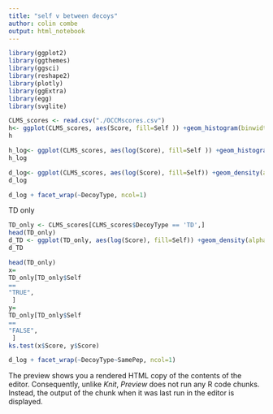 ```yaml
---
title: "self v between decoys"
author: colin combe
output: html_notebook
---
```


```r
library(ggplot2)
library(ggthemes)
library(ggsci)
library(reshape2)
library(plotly)
library(ggExtra)
library(egg)
library(svglite)
```


```r
CLMS_scores <- read.csv("./OCCMscores.csv")
h<- ggplot(CLMS_scores, aes(Score, fill=Self )) +geom_histogram(binwidth=0.1)
h
```


```r
h_log<- ggplot(CLMS_scores, aes(log(Score), fill=Self )) +geom_histogram(binwidth=0.1)
h_log
```

```r
d_log<- ggplot(CLMS_scores, aes(log(Score), fill=Self)) +geom_density(alpha = 0.4)
d_log
```


```r
d_log + facet_wrap(~DecoyType, ncol=1)
```

TD only

```r
TD_only <- CLMS_scores[CLMS_scores$DecoyType == 'TD',]
head(TD_only)
d_TD <- ggplot(TD_only, aes(log(Score), fill=Self)) +geom_density(alpha = 0.4)
d_TD
```

```r
head(TD_only)
x=
TD_only[TD_only$Self
==
"TRUE",
 ]
y=
TD_only[TD_only$Self
==
"FALSE",
 ]
ks.test(x$Score, y$Score) 
```




```r
d_log + facet_wrap(~DecoyType~SamePep, ncol=1)
```



The preview shows you a rendered HTML copy of the contents of the editor. Consequently, unlike *Knit*, *Preview* does not run any R code chunks. Instead, the output of the chunk when it was last run in the editor is displayed.

